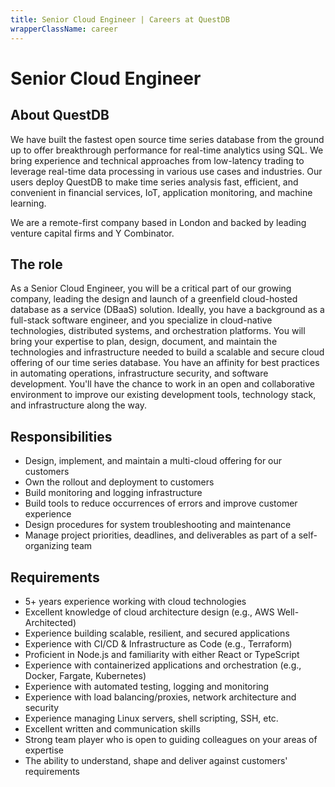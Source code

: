 ```yaml
---
title: Senior Cloud Engineer | Careers at QuestDB
wrapperClassName: career
---
```



<h1>Senior Cloud Engineer</h1>

<h2> About QuestDB</h2>

We have built the fastest open source time series database from the ground up to
offer breakthrough performance for real-time analytics using SQL. We bring
experience and technical approaches from low-latency trading to leverage
real-time data processing in various use cases and industries. Our users deploy
QuestDB to make time series analysis fast, efficient, and convenient in
financial services, IoT, application monitoring, and machine learning.

We are a remote-first company based in London and backed by leading venture
capital firms and Y Combinator.

<h2>The role</h2>

As a Senior Cloud Engineer, you will be a critical part of our growing company,
leading the design and launch of a greenfield cloud-hosted database as a service
(DBaaS) solution. Ideally, you have a background as a full-stack software
engineer, and you specialize in cloud-native technologies, distributed systems,
and orchestration platforms. You will bring your expertise to plan, design,
document, and maintain the technologies and infrastructure needed to build a
scalable and secure cloud offering of our time series database. You have an
affinity for best practices in automating operations, infrastructure security,
and software development. You'll have the chance to work in an open and
collaborative environment to improve our existing development tools, technology
stack, and infrastructure along the way.

<h2>Responsibilities</h2>

- Design, implement, and maintain a multi-cloud offering for our customers
- Own the rollout and deployment to customers
- Build monitoring and logging infrastructure
- Build tools to reduce occurrences of errors and improve customer experience
- Design procedures for system troubleshooting and maintenance
- Manage project priorities, deadlines, and deliverables as part of a
  self-organizing team

<h2>Requirements</h2>

- 5+ years experience working with cloud technologies
- Excellent knowledge of cloud architecture design (e.g., AWS Well-Architected)
- Experience building scalable, resilient, and secured applications
- Experience with CI/CD & Infrastructure as Code (e.g., Terraform)
- Proficient in Node.js and familiarity with either React or TypeScript
- Experience with containerized applications and orchestration (e.g., Docker,
  Fargate, Kubernetes)
- Experience with automated testing, logging and monitoring
- Experience with load balancing/proxies, network architecture and security
- Experience managing Linux servers, shell scripting, SSH, etc.
- Excellent written and communication skills
- Strong team player who is open to guiding colleagues on your areas of
  expertise
- The ability to understand, shape and deliver against customers' requirements

<CareerEmailUs title="Senior Cloud Engineer" />
